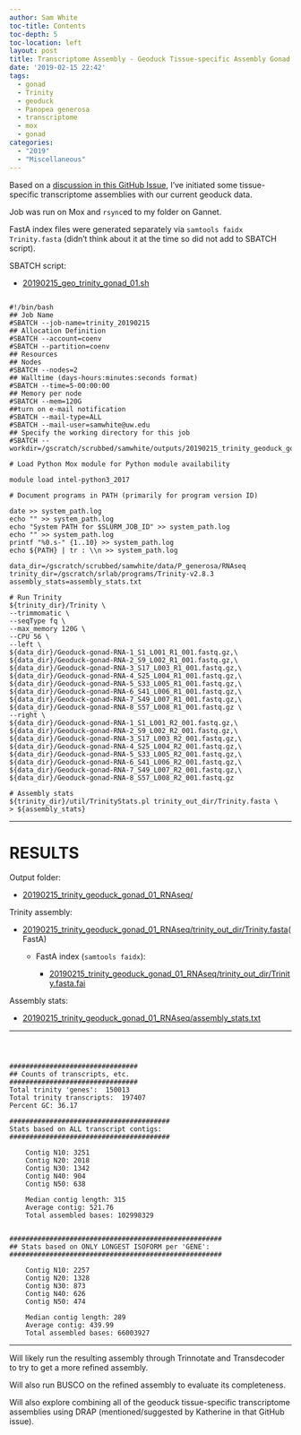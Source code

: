 ```yaml
---
author: Sam White
toc-title: Contents
toc-depth: 5
toc-location: left
layout: post
title: Transcriptome Assembly - Geoduck Tissue-specific Assembly Gonad
date: '2019-02-15 22:42'
tags:
  - gonad
  - Trinity
  - geoduck
  - Panopea generosa
  - transcriptome
  - mox
  - gonad
categories:
  - "2019"
  - "Miscellaneous"
---
```

Based on a [discussion in this GitHub Issue](https://github.com/RobertsLab/resources/issues/576), I've initiated some tissue-specific transcriptome assemblies with our current geoduck data.

Job was run on Mox and ```rsync```ed to my folder on Gannet.

FastA index files were generated separately via ```samtools faidx Trinity.fasta``` (didn't think about it at the time so did not add to SBATCH script).


SBATCH script:

- [20190215_geo_trinity_gonad_01.sh](https://raw.githubusercontent.com/RobertsLab/sams-notebook/master/sbatch_scripts/20190215_geo_trinity_gonad_01.sh)

<pre><code>
#!/bin/bash
## Job Name
#SBATCH --job-name=trinity_20190215
## Allocation Definition
#SBATCH --account=coenv
#SBATCH --partition=coenv
## Resources
## Nodes
#SBATCH --nodes=2
## Walltime (days-hours:minutes:seconds format)
#SBATCH --time=5-00:00:00
## Memory per node
#SBATCH --mem=120G
##turn on e-mail notification
#SBATCH --mail-type=ALL
#SBATCH --mail-user=samwhite@uw.edu
## Specify the working directory for this job
#SBATCH --workdir=/gscratch/scrubbed/samwhite/outputs/20190215_trinity_geoduck_gonad_01_RNAseq

# Load Python Mox module for Python module availability

module load intel-python3_2017

# Document programs in PATH (primarily for program version ID)

date >> system_path.log
echo "" >> system_path.log
echo "System PATH for $SLURM_JOB_ID" >> system_path.log
echo "" >> system_path.log
printf "%0.s-" {1..10} >> system_path.log
echo ${PATH} | tr : \\n >> system_path.log

data_dir=/gscratch/scrubbed/samwhite/data/P_generosa/RNAseq
trinity_dir=/gscratch/srlab/programs/Trinity-v2.8.3
assembly_stats=assembly_stats.txt

# Run Trinity
${trinity_dir}/Trinity \
--trimmomatic \
--seqType fq \
--max_memory 120G \
--CPU 56 \
--left \
${data_dir}/Geoduck-gonad-RNA-1_S1_L001_R1_001.fastq.gz,\
${data_dir}/Geoduck-gonad-RNA-2_S9_L002_R1_001.fastq.gz,\
${data_dir}/Geoduck-gonad-RNA-3_S17_L003_R1_001.fastq.gz,\
${data_dir}/Geoduck-gonad-RNA-4_S25_L004_R1_001.fastq.gz,\
${data_dir}/Geoduck-gonad-RNA-5_S33_L005_R1_001.fastq.gz,\
${data_dir}/Geoduck-gonad-RNA-6_S41_L006_R1_001.fastq.gz,\
${data_dir}/Geoduck-gonad-RNA-7_S49_L007_R1_001.fastq.gz,\
${data_dir}/Geoduck-gonad-RNA-8_S57_L008_R1_001.fastq.gz \
--right \
${data_dir}/Geoduck-gonad-RNA-1_S1_L001_R2_001.fastq.gz,\
${data_dir}/Geoduck-gonad-RNA-2_S9_L002_R2_001.fastq.gz,\
${data_dir}/Geoduck-gonad-RNA-3_S17_L003_R2_001.fastq.gz,\
${data_dir}/Geoduck-gonad-RNA-4_S25_L004_R2_001.fastq.gz,\
${data_dir}/Geoduck-gonad-RNA-5_S33_L005_R2_001.fastq.gz,\
${data_dir}/Geoduck-gonad-RNA-6_S41_L006_R2_001.fastq.gz,\
${data_dir}/Geoduck-gonad-RNA-7_S49_L007_R2_001.fastq.gz,\
${data_dir}/Geoduck-gonad-RNA-8_S57_L008_R2_001.fastq.gz

# Assembly stats
${trinity_dir}/util/TrinityStats.pl trinity_out_dir/Trinity.fasta \
> ${assembly_stats}
</code></pre>


---

# RESULTS

Output folder:

- [20190215_trinity_geoduck_gonad_01_RNAseq/](http://gannet.fish.washington.edu/Atumefaciens/20190215_trinity_geoduck_gonad_01_RNAseq/)

Trinity assembly:

- [20190215_trinity_geoduck_gonad_01_RNAseq/trinity_out_dir/Trinity.fasta](http://gannet.fish.washington.edu/Atumefaciens/20190215_trinity_geoduck_gonad_01_RNAseq/trinity_out_dir/Trinity.fasta)(FastA)

  - FastA index (```samtools faidx```):

    - [20190215_trinity_geoduck_gonad_01_RNAseq/trinity_out_dir/Trinity.fasta.fai](http://gannet.fish.washington.edu/Atumefaciens/20190215_trinity_geoduck_gonad_01_RNAseq/trinity_out_dir/Trinity.fasta.fai)

Assembly stats:

- [20190215_trinity_geoduck_gonad_01_RNAseq/assembly_stats.txt](http://gannet.fish.washington.edu/Atumefaciens/20190215_trinity_geoduck_gonad_01_RNAseq/assembly_stats.txt)

---

<pre><code>


################################
## Counts of transcripts, etc.
################################
Total trinity 'genes':	150013
Total trinity transcripts:	197407
Percent GC: 36.17

########################################
Stats based on ALL transcript contigs:
########################################

	Contig N10: 3251
	Contig N20: 2018
	Contig N30: 1342
	Contig N40: 904
	Contig N50: 638

	Median contig length: 315
	Average contig: 521.76
	Total assembled bases: 102998329


#####################################################
## Stats based on ONLY LONGEST ISOFORM per 'GENE':
#####################################################

	Contig N10: 2257
	Contig N20: 1328
	Contig N30: 873
	Contig N40: 626
	Contig N50: 474

	Median contig length: 289
	Average contig: 439.99
	Total assembled bases: 66003927
</code></pre>

---

Will likely run the resulting assembly through Trinnotate and Transdecoder to try to get a more refined assembly.

Will also run BUSCO on the refined assembly to evaluate its completeness.

Will also explore combining all of the geoduck tissue-specific transcriptome assemblies using DRAP (mentioned/suggested by Katherine in that GitHub issue).
